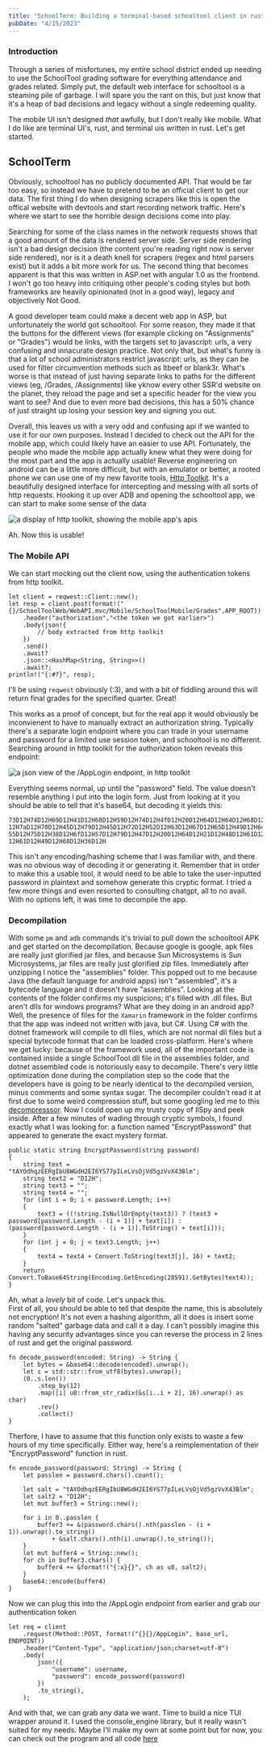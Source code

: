 ```yaml
---
title: "SchoolTerm: Building a terminal-based schooltool client in rust"
pubDate: "4/15/2023"
---
```


### Introduction

Through a series of misfortunes, my entire school district ended up needing to use the SchoolTool grading software for everything attendance and grades related.
Simply put, the default web interface for schooltool is a steaming pile of garbage. I will spare you the rant on this, but just know that it's a heap of bad decisions and legacy without a single redeeming quality.

The mobile UI isn't designed _that_ awfully, but I don't really like mobile. What I do like are terminal UI's, rust, and terminal uis written in rust. Let's get started.

## SchoolTerm

Obviously, schooltool has no publicly documented API. That would be far too easy, so instead we have to pretend to be an official client to get our data.
The first thing I do when designing scrapers like this is open the offical website with devtools and start recording network traffic. Here's where we start to see the horrible design decisions come into play.

Searching for some of the class names in the network requests shows that a good amount of the data is rendered server side. Server side rendering isn't a bad design decision (the content you're reading right now is server side rendered), nor is it a death knell for scrapers (regex and html parsers exist) but it adds a bit more work for us.
The second thing that becomes apparent is that this was written in ASP.net with angular 1.0 as the frontend. I won't go too heavy into critiquing other people's coding styles but both frameworks are heavily opinionated (not in a good way), legacy and objectively Not Good.

A good developer team could make a decent web app in ASP, but unfortunately the world got schooltool. For some reason, they made it that the buttons for the different views (for example clicking on "Assignments" or "Grades") would be links, with the targets set to javascript: urls, a very confusing and innacurate design practice. Not only that, but what's funny is that a lot of school administrators restrict javascript: urls, as they can be used for filter circumvention methods such as ltbeef or blank3r.
What's worse is that instead of just having separate links to paths for the different views (eg, /Grades, /Assignments) like yknow every other SSR'd website on the planet, they reload the page and set a specific header for the view you want to see?
And due to even more bad decisions, this has a 50% chance of just straight up losing your session key and signing you out.

Overall, this leaves us with a very odd and confusing api if we wanted to use it for our own purposes. Instead I decided to check out the API for the mobile app, which could likely have an easier to use API.
Fortunately, the people who made the mobile app actually knew what they were doing for the most part and the app is actually usable!
Reverse engineering on android can be a little more difficult, but with an emulator or better, a rooted phone we can use one of my new favorite tools, [Http Toolkit](https://httptoolkit.com/). It's a beautifully designed interface for intercepting and messing with all sorts of http requests. Hooking it up over ADB and opening the schooltool app, we can start to make some sense of the data

![a display of http toolkit, showing the mobile app's apis](./schoolterm/toolkit.png)

Ah. Now this is usable!

### The Mobile API

We can start mocking out the client now, using the authentication tokens from http toolkit.

```
let client = reqwest::Client::new();
let resp = client.post(format!("{}/SchoolToolWeb/WebAPI.mvc/Mobile/SchoolToolMobile/Grades",APP_ROOT))
    .header("authorization","<the token we got earlier>")
    .body(json!{
        // body extracted from http toolkit
    })
    .send()
    .await?
    .json::<HashMap<String, String>>()
    .await?;
println!("{:#?}", resp);
```

I'll be using `reqwest` obviously (:3), and with a bit of fiddling around this will return final grades for the specified quarter. Great!

This works as a proof of concept, but for the real app it would obviously be inconvienent to have to manually extract an authorization string.
Typically there's a separate login endpoint where you can trade in your username and password for a limited use session token, and schooltool is no different.
Searching around in http toolkit for the authorization token reveals this endpoint:

![a json view of the /AppLogin endpoint, in http toolkit](./schoolterm/applogin.png)

Everything seems normal, up until the "password" field. The value doesn't resemble anything I put into the login form. Just from looking at it you should be able to tell that it's base64, but decoding it yields this:

```
73D12H74D12H69D12H41D12H68D12H59D12H74D12H4fD12H20D12H64D12H64D12H68D12H65D12H71D12H74D
12H7aD12H70D12H45D12H79D12H45D12H72D12H52D12H63D12H67D12H65D12H49D12H64D12H62D12H20D12H
55D12H75D12H38D12H6fD12H57D12H79D12H47D12H20D12H64D12H21D12H48D12H61D12H32D12H68D12H45D
12H61D12H49D12H68D12H36D12H
```

This isn't any encoding/hashing scheme that I was familiar with, and there was no obvious way of decoding it or generating it.
Remember that in order to make this a usable tool, it would need to be able to take the user-inputted password in plaintext and somehow generate this cryptic format.
I tried a few more things and even resorted to consulting chatgpt, all to no avail.
With no options left, it was time to decompile the app.

### Decompilation

With some `pm` and `adb` commands it's trivial to pull down the schooltool APK and get started on the decompilation.
Because google is google, apk files are really just glorified jar files, and because Sun Microsystems is Sun Microsystems, jar files are really just glorified zip files.
Immediately after unzipping I notice the "assemblies" folder. This popped out to me because Java (the default language for android apps) isn't "assembled", it's a bytecode language and it doesn't have "assemblies".
Looking at the contents of the folder confirms my suspicions; it's filled with .dll files. But aren't dlls for windows programs? What are they doing in an android app? Well, the presence of files for the `Xamarin` framework in the folder confirms that the app was indeed not written with java, but C#.
Using C# with the dotnet framework will compile to dll files, which are not normal dll files but a special bytecode format that can be loaded cross-platform. Here's where we get lucky: because of the framework used, all of the important code is contained inside a single SchoolTool.dll file in the assemblies folder, and dotnet assembled code is notoriously easy to decompile.
There's very little optimization done during the compilation step so the code that the developers have is going to be nearly identical to the decompiled version, minus comments and some syntax sugar.
The decompiler couldn't read it at first due to some weird compression stuff, but some googling led me to this [decompresssor](https://github.com/x41sec/tools/blob/master/Mobile/Xamarin/Xamarin_XALZ_decompress.py). Now I could open up my trusty copy of IlSpy and peek inside.
After a few minutes of wading through cryptic symbols, I found exactly what I was looking for: a function named "EncryptPassword" that appeared to generate the exact mystery format.

```
public static string EncryptPassword(string password)
{
	string text = "tAYOdhqzEERgIbU8WGdH2EI6YS77pILeLVsOjVd5gzVvX43Blm";
	string text2 = "D12H";
	string text3 = "";
	string text4 = "";
	for (int i = 0; i < password.Length; i++)
	{
		text3 = ((!string.IsNullOrEmpty(text3)) ? (text3 + password[password.Length - (i + 1)] + text[i]) : (password[password.Length - (i + 1)].ToString() + text[i]));
	}
	for (int j = 0; j < text3.Length; j++)
	{
		text4 = text4 + Convert.ToString(text3[j], 16) + text2;
	}
	return Convert.ToBase64String(Encoding.GetEncoding(28591).GetBytes(text4));
}
```

Ah, what a _lovely_ bit of code. Let's unpack this.<br/>
First of all, you should be able to tell that despite the name, this is absolutely not encryption! It's not even a hashing algorithm, all it does is insert some random "salted" garbage data and call it a day.
I can't possibly imagine this having any security advantages since you can reverse the process in 2 lines of rust and get the original password.

```
fn decode_password(encoded: String) -> String {
    let bytes = &base64::decode(encoded).unwrap();
    let s = std::str::from_utf8(bytes).unwrap();
    (0..s.len())
        .step_by(12)
        .map(|i| u8::from_str_radix(&s[i..i + 2], 16).unwrap() as char)
        .rev()
        .collect()
}
```

Therfore, I have to assume that this function only exists to waste a few hours of my time specifically. Either way, here's a reimplementation of their "EncryptPassword" function in rust.

```
fn encode_password(password: String) -> String {
    let passlen = password.chars().count();

    let salt = "tAYOdhqzEERgIbU8WGdH2EI6YS77pILeLVsOjVd5gzVvX43Blm";
    let salt2 = "D12H";
    let mut buffer3 = String::new();

    for i in 0..passlen {
        buffer3 += &(password.chars().nth(passlen - (i + 1)).unwrap().to_string()
            + &salt.chars().nth(i).unwrap().to_string());
    }
    let mut buffer4 = String::new();
    for ch in buffer3.chars() {
        buffer4 += &format!("{:x}{}", ch as u8, salt2);
    }
    base64::encode(buffer4)
}
```

Now we can plug this into the /AppLogin endpoint from earlier and grab our authentication token

```
let req = client
    .request(Method::POST, format!("{}{}/AppLogin", base_url, ENDPOINT))
    .header("Content-Type", "application/json;charset=utf-8")
    .body(
        json!({
            "username": username,
            "password": encode_password(password)
        })
        .to_string(),
    );
```

And with that, we can grab any data we want. Time to build a nice TUI wrapper around it.
I used the console_engine library, but it really wasn't suited for my needs. Maybe I'll make my own at some point but for now, you can check out the program and all code [here](https://github.com/CoolElectronics/schoolterm)

